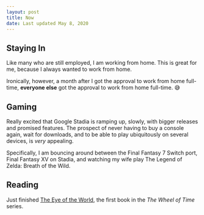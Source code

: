 ```yaml
---
layout: post
title: Now
date: Last updated May 8, 2020
---
```


## Staying In
Like many who are still employed, I am working from home. This is great for me, because I always wanted to work from home.

Ironically, however, a month after I got the approval to work from home full-time, __everyone else__ got the approval to work from home full-time. 😅

## Gaming
Really excited that Google Stadia is ramping up, slowly, with bigger releases and promised features. The prospect of never having to buy a console again, wait for downloads, and to be able to play ubiquitously on several devices, is _very_ appealing.

Specifically, I am bouncing around between the Final Fantasy 7 Switch port, Final Fantasy XV on Stadia, and watching my wife play The Legend of Zelda: Breath of the Wild. 

## Reading
Just finished [The Eye of the World](https://en.wikipedia.org/wiki/The_Eye_of_the_World), the first book in the _The Wheel of Time_ series.
